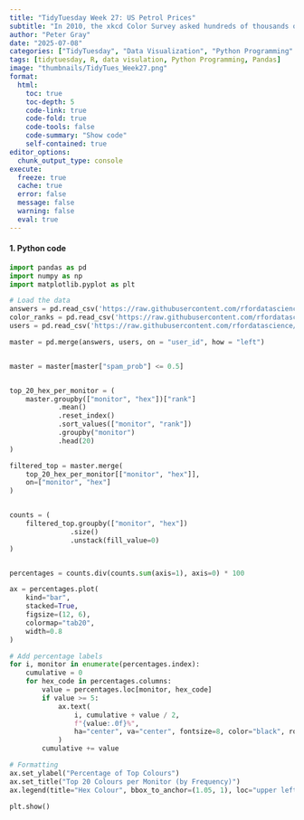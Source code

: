 ```yaml
---
title: "TidyTuesday Week 27: US Petrol Prices"
subtitle: "In 2010, the xkcd Color Survey asked hundreds of thousands of people to name colors they saw, revealing the different ways in which people perceive and label colors."
author: "Peter Gray"
date: "2025-07-08" 
categories: ["TidyTuesday", "Data Visualization", "Python Programming" , "2025"]
tags: [tidytuesday, R, data visulation, Python Programming, Pandas]
image: "thumbnails/TidyTues_Week27.png"
format:
  html:
    toc: true
    toc-depth: 5
    code-link: true
    code-fold: true
    code-tools: false
    code-summary: "Show code"
    self-contained: true
editor_options: 
  chunk_output_type: console
execute: 
  freeze: true                                                  
  cache: true                                                   
  error: false
  message: false
  warning: false
  eval: true
---
```



#### 1. Python code

```python
import pandas as pd
import numpy as np
import matplotlib.pyplot as plt

# Load the data
answers = pd.read_csv('https://raw.githubusercontent.com/rfordatascience/tidytuesday/main/data/2025/2025-07-08/answers.csv')
color_ranks = pd.read_csv('https://raw.githubusercontent.com/rfordatascience/tidytuesday/main/data/2025/2025-07-08/color_ranks.csv')
users = pd.read_csv('https://raw.githubusercontent.com/rfordatascience/tidytuesday/main/data/2025/2025-07-08/users.csv')

master = pd.merge(answers, users, on = "user_id", how = "left")


master = master[master["spam_prob"] <= 0.5]


top_20_hex_per_monitor = (
    master.groupby(["monitor", "hex"])["rank"]
            .mean()
            .reset_index()
            .sort_values(["monitor", "rank"])
            .groupby("monitor")
            .head(20)
)

filtered_top = master.merge(
    top_20_hex_per_monitor[["monitor", "hex"]],
    on=["monitor", "hex"]
)


counts = (
    filtered_top.groupby(["monitor", "hex"])
               .size()
               .unstack(fill_value=0)
)


percentages = counts.div(counts.sum(axis=1), axis=0) * 100

ax = percentages.plot(
    kind="bar",
    stacked=True,
    figsize=(12, 6),
    colormap="tab20",
    width=0.8
)

# Add percentage labels
for i, monitor in enumerate(percentages.index):
    cumulative = 0
    for hex_code in percentages.columns:
        value = percentages.loc[monitor, hex_code]
        if value >= 5:
            ax.text(
                i, cumulative + value / 2,
                f"{value:.0f}%",
                ha="center", va="center", fontsize=8, color="black", rotation=90
            )
        cumulative += value

# Formatting
ax.set_ylabel("Percentage of Top Colours")
ax.set_title("Top 20 Colours per Monitor (by Frequency)")
ax.legend(title="Hex Colour", bbox_to_anchor=(1.05, 1), loc="upper left")

plt.show()

```
